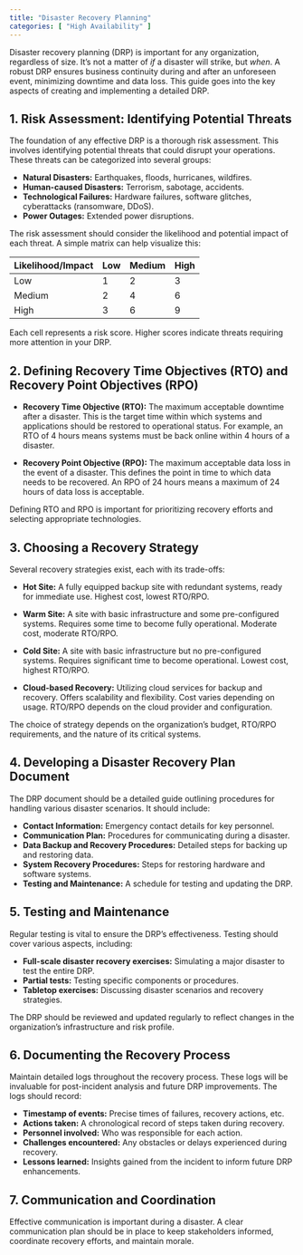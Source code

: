 ```yaml
---
title: "Disaster Recovery Planning"
categories: [ "High Availability" ]
---
```


Disaster recovery planning (DRP) is important for any organization, regardless of size. It's not a matter of *if* a disaster will strike, but *when*. A robust DRP ensures business continuity during and after an unforeseen event, minimizing downtime and data loss. This guide goes into the key aspects of creating and implementing a detailed DRP.

## 1. Risk Assessment: Identifying Potential Threats

The foundation of any effective DRP is a thorough risk assessment. This involves identifying potential threats that could disrupt your operations. These threats can be categorized into several groups:

-   **Natural Disasters:** Earthquakes, floods, hurricanes, wildfires.
-   **Human-caused Disasters:** Terrorism, sabotage, accidents.
-   **Technological Failures:** Hardware failures, software glitches, cyberattacks (ransomware, DDoS).
-   **Power Outages:** Extended power disruptions.

The risk assessment should consider the likelihood and potential impact of each threat. A simple matrix can help visualize this:

| Likelihood/Impact | Low | Medium | High |
|:------------------|:-----|:--------|:------|
| Low              | 1   | 2      | 3    |
| Medium           | 2   | 4      | 6    |
| High             | 3   | 6      | 9    |

Each cell represents a risk score. Higher scores indicate threats requiring more attention in your DRP.

## 2. Defining Recovery Time Objectives (RTO) and Recovery Point Objectives (RPO)

-   **Recovery Time Objective (RTO):** The maximum acceptable downtime after a disaster. This is the target time within which systems and applications should be restored to operational status. For example, an RTO of 4 hours means systems must be back online within 4 hours of a disaster.

-   **Recovery Point Objective (RPO):** The maximum acceptable data loss in the event of a disaster. This defines the point in time to which data needs to be recovered. An RPO of 24 hours means a maximum of 24 hours of data loss is acceptable.

Defining RTO and RPO is important for prioritizing recovery efforts and selecting appropriate technologies.

## 3. Choosing a Recovery Strategy

Several recovery strategies exist, each with its trade-offs:

-   **Hot Site:** A fully equipped backup site with redundant systems, ready for immediate use. Highest cost, lowest RTO/RPO.

-   **Warm Site:** A site with basic infrastructure and some pre-configured systems. Requires some time to become fully operational. Moderate cost, moderate RTO/RPO.

-   **Cold Site:** A site with basic infrastructure but no pre-configured systems. Requires significant time to become operational. Lowest cost, highest RTO/RPO.

-   **Cloud-based Recovery:** Utilizing cloud services for backup and recovery. Offers scalability and flexibility. Cost varies depending on usage. RTO/RPO depends on the cloud provider and configuration.

The choice of strategy depends on the organization's budget, RTO/RPO requirements, and the nature of its critical systems.

## 4. Developing a Disaster Recovery Plan Document

The DRP document should be a detailed guide outlining procedures for handling various disaster scenarios. It should include:

-   **Contact Information:** Emergency contact details for key personnel.
-   **Communication Plan:** Procedures for communicating during a disaster.
-   **Data Backup and Recovery Procedures:** Detailed steps for backing up and restoring data.
-   **System Recovery Procedures:** Steps for restoring hardware and software systems.
-   **Testing and Maintenance:** A schedule for testing and updating the DRP.

## 5. Testing and Maintenance

Regular testing is vital to ensure the DRP's effectiveness. Testing should cover various aspects, including:

-   **Full-scale disaster recovery exercises:** Simulating a major disaster to test the entire DRP.
-   **Partial tests:** Testing specific components or procedures.
-   **Tabletop exercises:** Discussing disaster scenarios and recovery strategies.

The DRP should be reviewed and updated regularly to reflect changes in the organization's infrastructure and risk profile.

## 6. Documenting the Recovery Process

Maintain detailed logs throughout the recovery process. These logs will be invaluable for post-incident analysis and future DRP improvements. The logs should record:

-   **Timestamp of events:** Precise times of failures, recovery actions, etc.
-   **Actions taken:** A chronological record of steps taken during recovery.
-   **Personnel involved:** Who was responsible for each action.
-   **Challenges encountered:** Any obstacles or delays experienced during recovery.
-   **Lessons learned:** Insights gained from the incident to inform future DRP enhancements.

## 7. Communication and Coordination

Effective communication is important during a disaster. A clear communication plan should be in place to keep stakeholders informed, coordinate recovery efforts, and maintain morale.